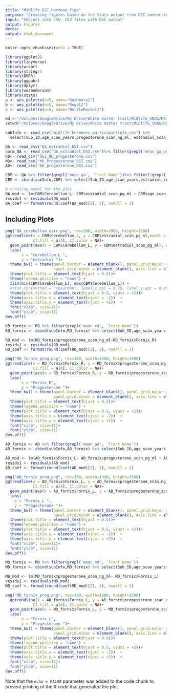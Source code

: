 ```yaml
---
title: "Midlife_DSI_Hormone_figs"
purpose: "Creating figures based on the Stats output from DSI connectronomy analysis "   
input: "SUbject info CSV, CSV files with DSI output"           
output: Figures                     
Notes:  
output: html_document
---
```


```r
knitr::opts_chunk$set(echo = TRUE)

library(ggplot2)
library(tidyverse)
library(wrapr)
library(stringr)
library(BRRR)
library(ggpubr)
library(dplyr)
library(wesanderson)
library(stats)
a <- wes_palette(n=5, name="Rushmore1")
b <- wes_palette(n=5, name="Royal2")
c <- wes_palette(n=5, name="BottleRocket2")
```

```r
wd <-"/Volumes/GoogleDrive/My Drive/White matter tract/Midlife_SNAG/DSI/Hormones"
setwd("/Volumes/GoogleDrive/My Drive/White matter tract/Midlife_SNAG/DSI/Hormones")

subInfo <- read_csv("midlife_hormones_participantinfo.csv") %>%
  select(Sub_ID,age_scan_years,progesterone_scan_ng_ml, estradiol_scan_pg_ml)

QA <- read_csv("QA_estradiol_DSI.csv")
norm_QA <- read_csv("QA_estradiol_DSI.csv")%>% filter(grepl('mean_qa_post_norm', `Tract Name`))
RD<- read_csv("DSI_RD_progesterone.csv")
MD<- read_csv("MD_Progesterone_DSI.csv")
AD<- read_csv("AD_progesterone_DSI.csv")

```


```r
CBM <- QA %>% filter(grepl('mean_qa', `Tract Name`))%>% filter(!grepl('mean_qa_post_norm', `Tract Name`))
CBM <- cbind(subInfo,CBM) %>% select(Sub_ID,age_scan_years,estradiol_scan_pg_ml, Cerebellum_L)

# creating model for the plot 
QA_mod <- lm(CBM$Cerebellum_L~ CBM$estradiol_scan_pg_ml + CBM$age_scan_years)
resids1 <- residuals(QA_mod)
QA_coef <- format(round(coef(QA_mod)[2], 3), nsmall = 3)

```

## Including Plots
```r

png("QA_cerebellum_estr.png", res=300, width=1900, height=1500)
ggtrendline(x = CBM$Cerebellum_L, y = CBM$estradiol_scan_pg_ml,model = "line2P",linecolor = a[4], linetype = 1, linewidth = 1, CI.level = 0.95, 
            CI.fill = a[4], CI.color = NA)+
  geom_point(aes(x = CBM$Cerebellum_L, y = CBM$estradiol_scan_pg_ml), color=a[3]) +
  labs(
       x = "Cerebellum_L ",
       y = "estradiol ")+
  theme_bw() + theme(panel.border = element_blank(), panel.grid.major = element_blank(),
                     panel.grid.minor = element_blank(), axis.line = element_line(colour = "black"))+
  theme(plot.title = element_text(hjust = 0.5))+
  theme(legend.position = "none") +
  xlim(min(CBM$Cerebellum_L), max(CBM$Cerebellum_L)) +
  #stat_cor(method = "spearman", label.x.npc = 0.75, label.y.npc = 0.85) +
  theme(plot.title = element_text(hjust = 0.5, vjust = +2))+
  theme(axis.title.x = element_text(vjust = -2))  +
  theme(axis.title.y = element_text(vjust = +2))  +
  font("xlab", size=11)+
  font("ylab", size=11)
dev.off()
```


```r
RD_fornix <- RD %>% filter(grepl('mean_rd', `Tract_Name`))
RD_fornix <- cbind(subInfo,RD_fornix) %>% select(Sub_ID,age_scan_years,progesterone_scan_ng_ml, Fornix_R)

RD_mod <- lm(RD_fornix$progesterone_scan_ng_ml~RD_fornix$Fornix_R)
resids1 <- residuals(RD_mod)
RD_coef <- format(round(coef(RD_mod)[2], 3), nsmall = 3)
```

```r

png("RD_fornix_prog.png", res=300, width=1900, height=1500)
ggtrendline(x = RD_fornix$Fornix_R, y = RD_fornix$progesterone_scan_ng_ml,model = "line2P",linecolor = a[4], linetype = 1, linewidth = 1, CI.level = 0.95, 
            CI.fill = a[4], CI.color = NA)+
  geom_point(aes(x = RD_fornix$Fornix_R, y = RD_fornix$progesterone_scan_ng_ml), color=a[3])+
  labs(
       x = "Fornix_R",
       y = "Progesterone ")+
  theme_bw() + theme(panel.border = element_blank(), panel.grid.major = element_blank(),
                     panel.grid.minor = element_blank(), axis.line = element_line(colour = "black"))+
  theme(plot.title = element_text(hjust = 0.5))+
  theme(legend.position = "none") +
  theme(plot.title = element_text(hjust = 0.5, vjust = +2))+
  theme(axis.title.x = element_text(vjust = -2))  +
  theme(axis.title.y = element_text(vjust = +2))  +
  font("xlab", size=11)+
  font("ylab", size=11)
dev.off()
```

```r
AD_fornix <- AD %>% filter(grepl('mean_ad', `Tract Name`))
AD_fornix <- cbind(subInfo,AD_fornix) %>% select(Sub_ID,age_scan_years,progesterone_scan_ng_ml, Fornix_L)

AD_mod <- lm(AD_fornix$Fornix_L~ AD_fornix$progesterone_scan_ng_ml + AD_fornix$age_scan_years)
resids1 <- residuals(AD_mod)
AD_coef <- format(round(coef(AD_mod)[2], 3), nsmall = 3)

```

```r
png("AD_fornix_prog.png", res=300, width=1900, height=1500)
ggtrendline(x = AD_fornix$Fornix_L, y = AD_fornix$progesterone_scan_ng_ml,model = "line2P",linecolor = a[4], linetype = 1, linewidth = 1, CI.level = 0.95, 
            CI.fill = a[4], CI.color = NA)+
  geom_point(aes(x = AD_fornix$Fornix_L, y = AD_fornix$progesterone_scan_ng_ml), color=a[3])+
  labs(
    x = "Fornix_L ",
    y = "Progesterone ")+
  theme_bw() + theme(panel.border = element_blank(), panel.grid.major = element_blank(),
                     panel.grid.minor = element_blank(), axis.line = element_line(colour = "black"))+
  theme(plot.title = element_text(hjust = 0.5))+
  theme(legend.position = "none") +
  theme(plot.title = element_text(hjust = 0.5, vjust = +2))+
  theme(axis.title.x = element_text(vjust = -2))  +
  theme(axis.title.y = element_text(vjust = +2))  +
  font("xlab", size=11)+
  font("ylab", size=11)
dev.off()
```
```r
MD_fornix <- MD %>% filter(grepl('mean_md', `Tract Name`))
MD_fornix <- cbind(subInfo,MD_fornix) %>% select(Sub_ID,age_scan_years,progesterone_scan_ng_ml, Fornix_L)

MD_mod <- lm(MD_fornix$progesterone_scan_ng_ml~ MD_fornix$Fornix_L)
resids1 <- residuals(MD_mod)
MD_coef <- format(round(coef(MD_mod)[2], 3), nsmall = 3)
```

```r
png("MD_fornix_prog.png", res=300, width=1900, height=1500)
  ggtrendline(x = AD_fornix$Fornix_L, y = AD_fornix$progesterone_scan_ng_ml,model = "line2P",linecolor = a[4], linetype = 1, linewidth = 1, CI.level = 0.95, 
            CI.fill = a[4], CI.color = NA)+
  geom_point(aes(x = MD_fornix$Fornix_L, y = MD_fornix$progesterone_scan_ng_ml), color=a[3])+
  labs(
       x = "Fornix_L",
       y = "Progesterone ")+
  theme_bw() + theme(panel.border = element_blank(), panel.grid.major = element_blank(),
                     panel.grid.minor = element_blank(), axis.line = element_line(colour = "black"))+
  theme(plot.title = element_text(hjust = 0.5))+
  theme(legend.position = "none") +
  theme(plot.title = element_text(hjust = 0.5, vjust = +2))+
  theme(axis.title.x = element_text(vjust = -2))  +
  theme(axis.title.y = element_text(vjust = +2))  +
  font("xlab", size=11)+
  font("ylab", size=11)
dev.off()
```

Note that the `echo = FALSE` parameter was added to the code chunk to prevent printing of the R code that generated the plot.
